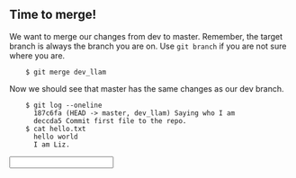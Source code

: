 
## Time to merge!

We want to merge our changes from dev to master.
Remember, the target branch is always the branch you are on.  Use `git branch` if you are not sure where you are.
```
    $ git merge dev_llam
```   
Now we should see that master has the same changes as our dev branch.
```
    $ git log --oneline
      187c6fa (HEAD -> master, dev_llam) Saying who I am
      deccda5 Commit first file to the repo.
    $ cat hello.txt
      hello world
      I am Liz.
```

<Input question="Merge a branch named 'dev' into your current branch." answer="git merge dev" />
